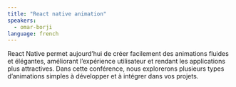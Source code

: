 ```yaml
---
title: "React native animation"
speakers:
  - omar-borji
language: french
---
```


React Native permet aujourd’hui de créer facilement des animations fluides et élégantes, améliorant l’expérience utilisateur et rendant les applications plus attractives. Dans cette conférence, nous explorerons plusieurs types d’animations simples à développer et à intégrer dans vos projets.
